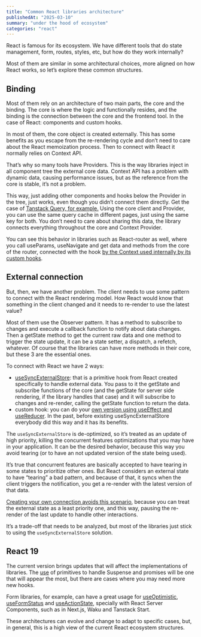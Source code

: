 ```yaml
---
title: "Common React libraries architecture"
publishedAt: "2025-03-10"
summary: "under the hood of ecosystem"
categories: "react"
---
```


React is famous for its ecosystem. We have different tools that do state management, form, routes, styles, etc, but how do they work internally?

Most of them are similar in some architectural choices, more aligned on how React works, so let’s explore these common structures.

## Binding
Most of them rely on an architecture of two main parts, the core and the binding. The core is where the logic and functionally resides, and the binding is the connection between the core and the frontend tool. In the case of React: components and custom hooks.

In most of them, the core object is created externally. This has some benefits as you escape from the re-rendering cycle and don’t need to care about the React memoization process. Then to connect with React it normally relies on Context API.

That’s why so many tools have Providers. This is the way libraries inject in all component tree the external core data. Context API has a problem with dynamic data, causing performance issues, but as the reference from the core is stable, it’s not a problem.

This way, just adding other components and hooks below the Provider in the tree, just works, even though you didn’t connect them directly. Get the case of [Tanstack Query, for example.](https://github.com/TanStack/query/blob/main/packages/react-query/src/QueryClientProvider.tsx) Using the core client and Provider, you can use the same query cache in different pages, just using the same key for both. You don’t need to care about sharing this data, the library connects everything throughout the core and Context Provider.

You can see this behavior in libraries such as React-router as well, where you call useParams, useNavigate and get data and methods from the core of the router, connected with the hook [by the Context used internally by its custom hooks](https://github.com/remix-run/react-router/blob/9d0020a8fa77a54f0e026fd7710a856d6172b7a8/packages/react-router/lib/hooks.tsx#L106).

## External connection
But, then, we have another problem. The client needs to use some pattern to connect with the React rendering model. How React would know that something in the client changed and it needs to re-render to use the latest value?

Most of them use the Observer pattern. It has a method to subscribe to changes and execute a callback function to notify about data changes. Then a getState method to get the current raw data and one method to trigger the state update, it can be a state setter, a dispatch, a refetch, whatever. Of course that the libraries can have more methods in their core, but these 3 are the essential ones.

To connect with React we have 2 ways:
- [useSyncExternalStore](https://react.dev/reference/react/useSyncExternalStore): that is a primitive hook from React created specifically to handle external data. You pass to it the getState and subscribe functions of the core (and the getState for server side rendering, if the library handles that case) and it will subscribe to changes and re-render, calling the getState function to return the data.
- custom hook: you can do your [own version using useEffect and useReducer](https://github.com/pmndrs/jotai/blob/ec352d5db13255ebfa711bc7d29f8e251ad3f02c/src/react/useAtomValue.ts#L114). In the past, before existing useSyncExternalStore everybody did this way and it has its benefits.

The `useSyncExternalStore` is de-optimized, so it’s treated as an update of high priority, killing the concurrent features optimizations that you may have in your application. It can be the desired behavior, because this way you avoid tearing (or to have an not updated version of the state being used). 

It’s true that concurrent features are basically accepted to have tearing in some states to prioritize other ones. But React considers an external state to have “tearing” a bad pattern, and because of that, it syncs when the client triggers the notification, you get a re-render with the latest version of that data.

[Creating your own connection avoids this scenario](https://blog.axlight.com/posts/why-use-sync-external-store-is-not-used-in-jotai/), because you can treat the external state as a least priority one, and this way, pausing the re-render of the last update to handle other interactions.

It’s a trade-off that needs to be analyzed, but most of the libraries just stick to using the `useSyncExternalStore` solution.

## React 19
The current version brings updates that will affect the implementations of libraries. The [use](https://react.dev/reference/react/use) of primitives to handle Suspense and promises will be one that will appear the most, but there are cases where you may need more new hooks.

Form libraries, for example, can have a great usage for [useOptimistic](https://react.dev/reference/react/useOptimistic), [useFormStatus](https://react.dev/reference/react-dom/hooks/useFormStatus) and [useActionState](https://react.dev/reference/react/useActionState), specially with React Server Components, such as in Next.js, Waku and Tanstack Start.

These architectures can evolve and change to adapt to specific cases, but, in general, this is a high view of the current React ecosystem structures.
